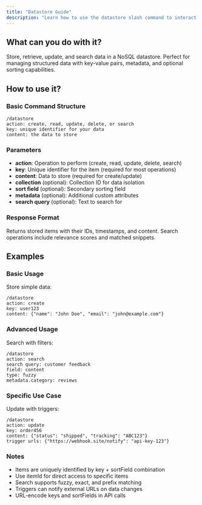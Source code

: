 ```yaml
---
title: "Datastore Guide"
description: "Learn how to use the datastore slash command to interact with NoSQL data storage"
---
```


## What can you do with it?

Store, retrieve, update, and search data in a NoSQL datastore. Perfect for managing structured data with key-value pairs, metadata, and optional sorting capabilities.

## How to use it?

### Basic Command Structure
```
/datastore
action: create, read, update, delete, or search
key: unique identifier for your data
content: the data to store
```

### Parameters
- **action**: Operation to perform (create, read, update, delete, search)
- **key**: Unique identifier for the item (required for most operations)
- **content**: Data to store (required for create/update)
- **collection** (optional): Collection ID for data isolation
- **sort field** (optional): Secondary sorting field
- **metadata** (optional): Additional custom attributes
- **search query** (optional): Text to search for

### Response Format
Returns stored items with their IDs, timestamps, and content. Search operations include relevance scores and matched snippets.

## Examples

### Basic Usage
Store simple data:
```
/datastore
action: create
key: user123
content: {"name": "John Doe", "email": "john@example.com"}
```

### Advanced Usage
Search with filters:
```
/datastore
action: search
search query: customer feedback
field: content
type: fuzzy
metadata.category: reviews
```

### Specific Use Case
Update with triggers:
```
/datastore
action: update
key: order456
content: {"status": "shipped", "tracking": "ABC123"}
trigger urls: {"https://webhook.site/notify": "api-key-123"}
```

### Notes
- Items are uniquely identified by key + sortField combination
- Use itemId for direct access to specific items
- Search supports fuzzy, exact, and prefix matching
- Triggers can notify external URLs on data changes
- URL-encode keys and sortFields in API calls
